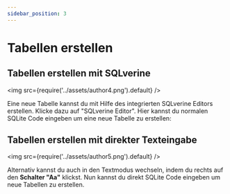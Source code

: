 ```yaml
---
sidebar_position: 3
---
```


# Tabellen erstellen

## Tabellen erstellen mit SQLverine
<img
  src={require('../assets/author4.png').default} 
/>

Eine neue Tabelle kannst du mit Hilfe des integrierten SQLverine Editors erstellen. Klicke dazu auf "SQLverine Editor". Hier kannst du normalen SQLite Code eingeben um eine neue Tabelle zu erstellen:

## Tabellen erstellen mit direkter Texteingabe
<img
  src={require('../assets/author5.png').default} 
/>

Alternativ kannst du auch in den Textmodus wechseln, indem du rechts auf den **Schalter "Aa"** klickst. Nun kannst du direkt SQLite Code eingeben um neue Tabellen zu erstellen.